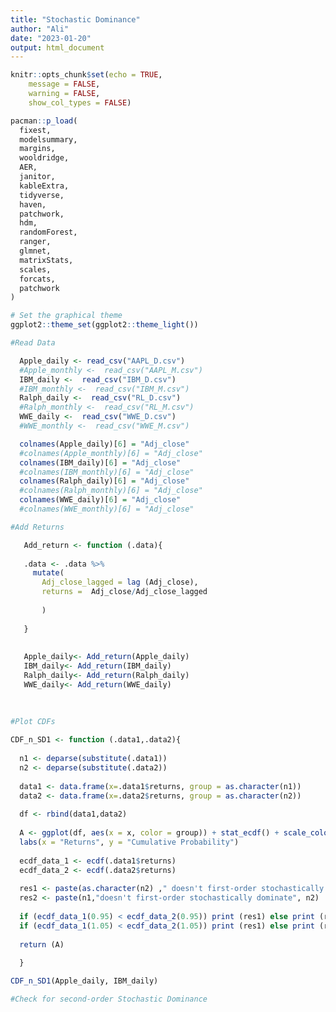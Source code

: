 ---
title: "Stochastic Dominance"
author: "Ali"
date: "2023-01-20"
output: html_document
---

```{r setup, include=FALSE}
knitr::opts_chunk$set(echo = TRUE,
	message = FALSE,
	warning = FALSE,
	show_col_types = FALSE)

pacman::p_load(
  fixest,
  modelsummary,
  margins,
  wooldridge,
  AER,
  janitor,
  kableExtra,
  tidyverse,
  haven,
  patchwork,
  hdm,
  randomForest,
  ranger,
  glmnet,
  matrixStats,
  scales, 
  forcats,
  patchwork
)

# Set the graphical theme
ggplot2::theme_set(ggplot2::theme_light())
```

```{r}
#Read Data

  Apple_daily <- read_csv("AAPL_D.csv")
  #Apple_monthly <-  read_csv("AAPL_M.csv")
  IBM_daily <-  read_csv("IBM_D.csv")
  #IBM_monthly <-  read_csv("IBM_M.csv") 
  Ralph_daily <-  read_csv("RL_D.csv") 
  #Ralph_monthly <-  read_csv("RL_M.csv") 
  WWE_daily <-  read_csv("WWE_D.csv")
  #WWE_monthly <-  read_csv("WWE_M.csv")
```

```{r}
  colnames(Apple_daily)[6] = "Adj_close"
  #colnames(Apple_monthly)[6] = "Adj_close"
  colnames(IBM_daily)[6] = "Adj_close"
  #colnames(IBM_monthly)[6] = "Adj_close"
  colnames(Ralph_daily)[6] = "Adj_close"
  #colnames(Ralph_monthly)[6] = "Adj_close"
  colnames(WWE_daily)[6] = "Adj_close"
  #colnames(WWE_monthly)[6] = "Adj_close"
```

```{r}
#Add Returns

   Add_return <- function (.data){
  
   .data <- .data %>%
     mutate(
       Adj_close_lagged = lag (Adj_close),
       returns =  Adj_close/Adj_close_lagged
       
       )
      
   }
  
  
   Apple_daily<- Add_return(Apple_daily)
   IBM_daily<- Add_return(IBM_daily)
   Ralph_daily<- Add_return(Ralph_daily)
   WWE_daily<- Add_return(WWE_daily)
   
   
```


```{r}
#Plot CDFs
  
CDF_n_SD1 <- function (.data1,.data2){
  
  n1 <- deparse(substitute(.data1))
  n2 <- deparse(substitute(.data2))
  
  data1 <- data.frame(x=.data1$returns, group = as.character(n1))
  data2 <- data.frame(x=.data2$returns, group = as.character(n2))
  
  df <- rbind(data1,data2)
  
  A <- ggplot(df, aes(x = x, color = group)) + stat_ecdf() + scale_color_manual(values = c("red", "blue"), name = "Legend") +   scale_x_continuous(limits = c(0.95, 1.05), breaks = c(0.95,0.96,0.97,0.98,0.99,1.00,1.01,1.02,1.03,1.04,1.05)) +
  labs(x = "Returns", y = "Cumulative Probability")
  
  ecdf_data_1 <- ecdf(.data1$returns)
  ecdf_data_2 <- ecdf(.data2$returns)
  
  res1 <- paste(as.character(n2) ," doesn't first-order stochastically dominate ", as.character(n1))
  res2 <- paste(n1,"doesn't first-order stochastically dominate", n2)
  
  if (ecdf_data_1(0.95) < ecdf_data_2(0.95)) print (res1) else print (res2)
  if (ecdf_data_1(1.05) < ecdf_data_2(1.05)) print (res1) else print (res2)
  
  return (A)
  
  }

CDF_n_SD1(Apple_daily, IBM_daily)

``` 


```{r}
#Check for second-order Stochastic Dominance


```